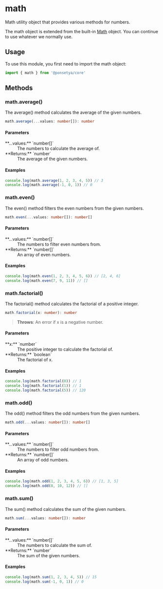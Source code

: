 # math

Math utility object that provides various methods for numbers.

The math object is extended from the built-in [Math](/glossary#math) object. You can continue to use whatever we normally use.

## Usage

To use this module, you first need to import the math object:

```ts copy
import { math } from '@ponsetya/core'
```

## Methods

### math.average()

The average() method calculates the average of the given numbers.

```ts
math.average(...values: number[]): number
```

#### Parameters

<dl>
  <dt>**...values:** `number[]`</dt>
  <dd>The numbers to calculate the average of.</dd>
  <dt>**Returns:** `number`</dt>
  <dd>The average of the given numbers.</dd>
</dl>

#### Examples

```ts copy
console.log(math.average(1, 2, 3, 4, 5)) // 3
console.log(math.average(-1, 0, 1)) // 0
```

### math.even()

The even() method filters the even numbers from the given numbers.

```ts
math.even(...values: number[]): number[]
```

#### Parameters

<dl>
  <dt>**...values:** `number[]`</dt>
  <dd>The numbers to filter even numbers from.</dd>
  <dt>**Returns:** `number[]`</dt>
  <dd>An array of even numbers.</dd>
</dl>

#### Examples

```ts copy
console.log(math.even(1, 2, 3, 4, 5, 6)) // [2, 4, 6]
console.log(math.even(7, 9, 11)) // []
```

### math.factorial()

The factorial() method calculates the factorial of a positive integer.

```ts
math.factorial(x: number): number
```

> **Throws**: An error if x is a negative number.

#### Parameters

<dl>
  <dt>**x:** `number`</dt>
  <dd>The positive integer to calculate the factorial of.</dd>
  <dt>**Returns:** `boolean`</dt>
  <dd>The factorial of x.</dd>
</dl>

#### Examples

```ts copy
console.log(math.factorial(0)) // 1
console.log(math.factorial(1)) // 1
console.log(math.factorial(5)) // 120
```

### math.odd()

The odd() method filters the odd numbers from the given numbers.

```ts
math.odd(...values: number[]): number[]
```

#### Parameters

<dl>
  <dt>**...values:** `number[]`</dt>
  <dd>The numbers to filter odd numbers from.</dd>
  <dt>**Returns:** `number[]`</dt>
  <dd>An array of odd numbers.</dd>
</dl>

#### Examples

```ts copy
console.log(math.odd(1, 2, 3, 4, 5, 6)) // [1, 3, 5]
console.log(math.odd(8, 10, 12)) // []
```

### math.sum()

The sum() method calculates the sum of the given numbers.

```ts
math.sum(...values: number[]): number
```

#### Parameters

<dl>
  <dt>**...values:** `number[]`</dt>
  <dd>The numbers to calculate the sum of.</dd>
  <dt>**Returns:** `number`</dt>
  <dd>The sum of the given numbers.</dd>
</dl>

#### Examples

```ts copy
console.log(math.sum(1, 2, 3, 4, 5)) // 15
console.log(math.sum(-1, 0, 1)) // 0
```
